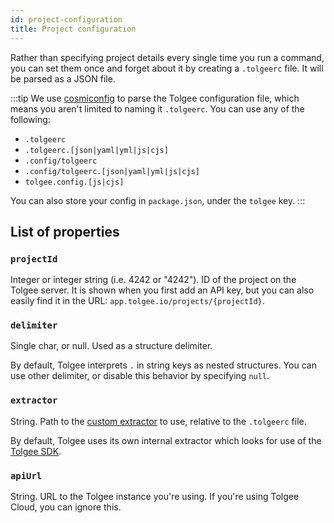 ```yaml
---
id: project-configuration
title: Project configuration
---
```


Rather than specifying project details every single time you run a command, you can set them once and forget about it
by creating a `.tolgeerc` file. It will be parsed as a JSON file.

:::tip
We use [cosmiconfig](https://github.com/davidtheclark/cosmiconfig) to parse the Tolgee configuration file, which means
you aren't limited to naming it `.tolgeerc`. You can use any of the following:

- `.tolgeerc`
- `.tolgeerc.[json|yaml|yml|js|cjs]`
- `.config/tolgeerc`
- `.config/tolgeerc.[json|yaml|yml|js|cjs]`
- `tolgee.config.[js|cjs]`

You can also store your config in `package.json`, under the `tolgee` key.
:::

## List of properties

### `projectId`

Integer or integer string (i.e. 4242 or "4242"). ID of the project on the Tolgee server.
It is shown when you first add an API key, but you can also easily find it in the URL: `app.tolgee.io/projects/{projectId}`.

### `delimiter`

Single char, or null. Used as a structure delimiter.

By default, Tolgee interprets `.` in string keys as nested structures. You can use other delimiter, or disable this
behavior by specifying `null`.

### `extractor`

String. Path to the [custom extractor](/tolgee-cli/extraction/syncing-strings) to use, relative to the `.tolgeerc`
file.

By default, Tolgee uses its own internal extractor which looks for use of the [Tolgee SDK](/js-sdk).

### `apiUrl`

String. URL to the Tolgee instance you're using. If you're using Tolgee Cloud, you can ignore this.
